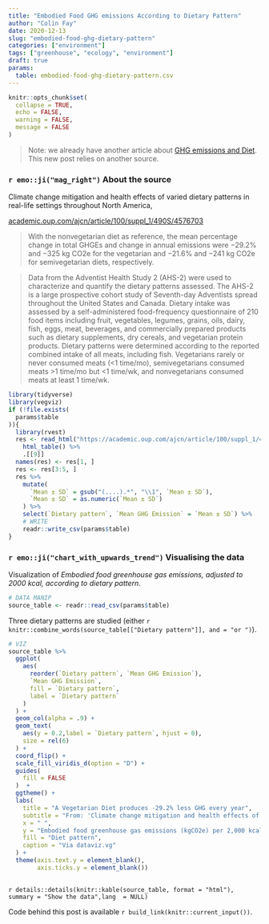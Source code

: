 ```yaml
---
title: "Embodied Food GHG emissions According to Dietary Pattern"
author: "Colin Fay"
date: 2020-12-13
slug: "embodied-food-ghg-dietary-pattern"
categories: ["environment"]
tags: ["greenhouse", "ecology", "environment"]
draft: true
params:
  table: embodied-food-ghg-dietary-pattern.csv
---
```


```r
knitr::opts_chunk$set(
  collapse = TRUE, 
  echo = FALSE, 
  warning = FALSE, 
  message = FALSE
)
```

> Note: we already have another article about [GHG emissions and Diet](https://dataviz.vg/post/greenhouse-by-diet-2000kcal/). 
This new post relies on another source.

### `r emo::ji("mag_right")` About the source 

::: {.source}
Climate change mitigation and health effects of varied dietary patterns in real-life settings throughout North America, 
::: 

::: {.link}
[academic.oup.com/ajcn/article/100/suppl_1/490S/4576703](https://academic.oup.com/ajcn/article/100/suppl_1/490S/4576703)
:::

::: {.quote}
> With the nonvegetarian diet as reference, the mean percentage change in total GHGEs and change in annual emissions were −29.2% and −325 kg CO2e for the vegetarian and −21.6% and −241 kg CO2e for semivegetarian diets, respectively.
:::

::: {.count}
> Data from the Adventist Health Study 2 (AHS-2) were used to characterize and quantify the dietary patterns assessed. The AHS-2 is a large prospective cohort study of Seventh-day Adventists spread throughout the United States and Canada. Dietary intake was assessed by a self-administered food-frequency questionnaire of 210 food items including fruit, vegetables, legumes, grains, oils, dairy, fish, eggs, meat, beverages, and commercially prepared products such as dietary supplements, dry cereals, and vegetarian protein products. Dietary patterns were determined according to the reported combined intake of all meats, including fish. Vegetarians rarely or never consumed meats (<1 time/mo), semivegetarians consumed meats >1 time/mo but <1 time/wk, and nonvegetarians consumed meats at least 1 time/wk.
:::

```r
library(tidyverse)
library(vegviz)
if (!file.exists(
  params$table
)){
  library(rvest)
  res <- read_html("https://academic.oup.com/ajcn/article/100/suppl_1/490S/4576703") %>%
    html_table() %>% 
    .[[9]] 
  names(res) <- res[1, ]
  res <- res[3:5, ]
  res %>%
    mutate(
      `Mean ± SD` = gsub("(....).*", "\\1", `Mean ± SD`), 
      `Mean ± SD` = as.numeric(`Mean ± SD`)
    ) %>%
    select(`Dietary pattern`, `Mean GHG Emission` = `Mean ± SD`) %>%
    # WRITE
    readr::write_csv(params$table)
}


```


### `r emo::ji("chart_with_upwards_trend")` Visualising the data

Visualization of _Embodied food greenhouse gas emissions, adjusted to 2000 kcal, according to dietary pattern_.

```r
# DATA MANIP
source_table <- readr::read_csv(params$table)
```


Three dietary patterns are studied (either `r knitr::combine_words(source_table[["Dietary pattern"]], and = "or ")`).

```r
# VIZ
source_table %>%
  ggplot(
    aes(
      reorder(`Dietary pattern`, `Mean GHG Emission`),
      `Mean GHG Emission`, 
      fill = `Dietary pattern`, 
      label = `Dietary pattern`
    )
  ) + 
  geom_col(alpha = .9) + 
  geom_text(
    aes(y = 0.2,label = `Dietary pattern`, hjust = 0), 
    size = rel(6)
  ) + 
  coord_flip() + 
  scale_fill_viridis_d(option = "D") + 
  guides(
    fill = FALSE
  )  +
  ggtheme() +
  labs(
    title = "A Vegetarian Diet produces -29.2% less GHG every year", 
    subtitle = "From: 'Climate change mitigation and health effects of varied dietary patterns in real-life settings throughout North America '\nhttps://academic.oup.com/ajcn/article/100/suppl_1/490S/4576703", 
    x = " ", 
    y = "Embodied food greenhouse gas emissions (kgCO2e) per 2,000 kcal of food", 
    fill = "Diet pattern",
    caption = "Via dataviz.vg"
  ) + 
  theme(axis.text.y = element_blank(),
        axis.ticks.y = element_blank())
  
```

`r details::details(knitr::kable(source_table, format = "html"), summary = "Show the data",lang  = NULL)`

::: {.code}
Code behind this post is available `r build_link(knitr::current_input())`. 
:::
